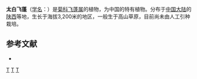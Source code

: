 {{Speciesbox 
| genus = Erigeron
| species = taipeiensis
| authority = Ling et [[陈艺林|Y. L. Chen]]
}}

'''太白飞蓬'''（[[学名|学名]]：{{lang|la|''Erigeron taipeiensis''}}）是[[菊科|菊科]][[飞蓬属|飞蓬属]]的植物，为中国的特有植物。分布于[[中国大陆|中国大陆]]的[[陕西|陕西]]等地，生长于海拔3,200米的地区，一般生于高山草原，目前尚未由人工引种栽培。

== 参考文献 ==
<div class="references-small">
* {{cite web| url =http://www.bioinfo.cn/db05/KmzwSpecies.php?action=view&id=4854| title =太白飞蓬| work =《中国高等植物数据库全库》| publisher =中国科学院微生物研究所| author =昆明植物研究所| accessdate =2009-02-25| deadurl =yes| archiveurl =https://web.archive.org/web/20160305052431/http://www.bioinfo.cn/db05/KmzwSpecies.php?action=view&id=4854| archivedate =2016-03-05}}
</div>
{{Taxonbar|from=Q10941692}}

[[Category:飞蓬属|T]]
[[Category:中國特有植物|T]]
[[Category:陕西植物|T]]